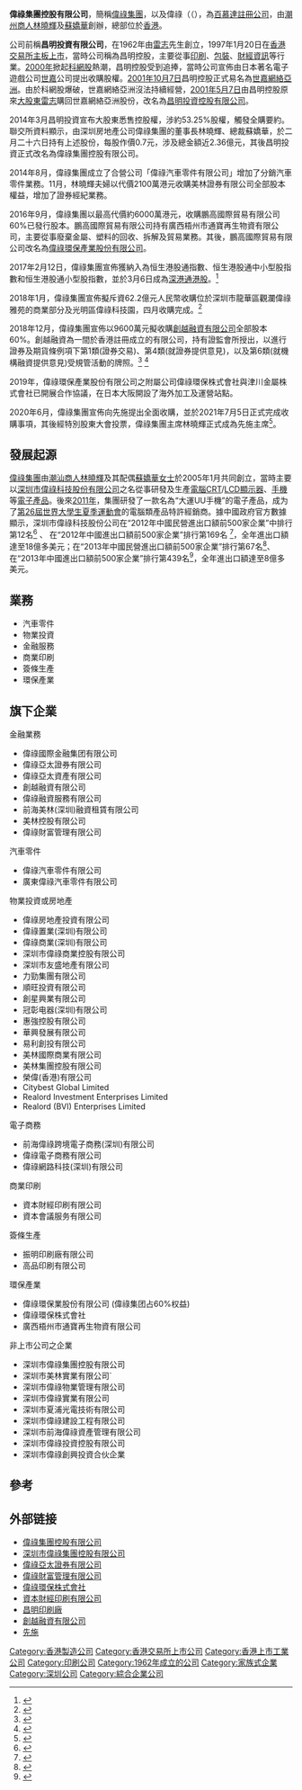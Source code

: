 {{advert|time=2019-02-04T09:20:22+00:00}}
{{coi|time=2019-02-04T09:20:22+00:00}}
{{Infobox company 
| company_name  = 偉祿集團控股有限公司
| company_name_en  = Realord Group Holdings Limited
| logo = [[File:Realord.png|180px]]
| type = [[上市公司|上市公司]]
| traded_as    = {{hkex|1196}}
| foundation = 2005年
| founder = [[林曉輝|林曉輝]]、[[蘇嬌華|蘇嬌華]]
| location = [[香港|香港]][[中環|中環]][[康樂廣場|康樂廣場]]1號[[怡和大廈|怡和大廈]]24樓2403-10室
| key_people = [[林曉輝|林曉輝]]、[[蘇嬌華|蘇嬌華]]、[[林曉東|林曉東]]
| industry = 綜合企業
| products = 
| revenue = 
| operating_income = 
| net_income = 
| num_employees = 
| parent = 
| subsid = [[偉祿亞太證券有限公司|偉祿亞太證券有限公司]]、[[偉祿汽車零件有限公司|偉祿汽車零件有限公司]]、[[偉祿環保株式會社|偉祿環保株式會社]]
| homepage = http://www.realord.com.hk|http{{dead link|date=2017年11月 |bot=InternetArchiveBot |fix-attempted=yes }}://www.realord.com.hk
| slogan   = 創新發展 追求卓越 
| footnotes =
}}

'''偉祿集團控股有限公司'''，簡稱[[偉祿集團控股|偉祿集團]]，以及偉祿（'''{{lang-en|Realord Group Holdings Limited}}'''（{{Hkex|1196}}），為[[百慕達|百慕達]][[註冊|註冊]][[公司|公司]]，由[[潮州|潮州]][[商人|商人]][[林曉輝|林曉輝]]及[[蘇嬌華|蘇嬌華]]創辦，總部位於[[香港|香港]]。

公司前稱'''昌明投資有限公司'''，在1962年由[[雷志|雷志]]先生創立，1997年1月20日在[[香港交易所|香港交易所]][[主板|主板]][[上市|上市]]，當時公司稱為昌明控股，主要從事[[印刷|印刷]]、[[包裝|包裝]]、[[財經資訊|財經資訊]]等行業。[[2000年|2000年]]掀起[[科網股|科網股]]熱潮，昌明控股受到追捧，當時公司宣佈由日本著名電子遊戲公司[[世嘉|世嘉]]公司提出收購股權。[[2001年|2001年]][[10月7日|10月7日]]昌明控股正式易名為[[世嘉網絡亞洲|世嘉網絡亞洲]]。由於科網股爆破，世嘉網絡亞洲沒法持續經營，[[2001年|2001年]][[5月7日|5月7日]]由昌明控股原來[[大股東|大股東]][[雷志|雷志]]購回世嘉網絡亞洲股份，改名為[[昌明投資控股有限公司|昌明投資控股有限公司]]。

2014年3月昌明投資宣布大股東悉售控股權，涉約53.25%股權，觸發全購要約。聯交所資料顯示，由深圳房地產公司偉祿集團的董事長林曉輝、總裁蘇嬌華，於二月二十六日持有上述股份，每股作價0.7元，涉及總金額近2.36億元，其後昌明投資正式改名為偉祿集團控股有限公司。

2014年8月，偉祿集團成立了合營公司「偉祿汽車零件有限公司」增加了分銷汽車零件業務。11月，林曉輝夫婦以代價2100萬港元收購美林證券有限公司全部股本權益，增加了證券經紀業務。

2016年9月，偉祿集團以最高代價約6000萬港元，收購鵬高國際貿易有限公司60%已發行股本。鵬高國際貿易有限公司持有廣西梧州市通寶再生物資有限公司，主要從事廢棄金屬、塑料的回收、拆解及貿易業務。其後，鵬高國際貿易有限公司改名為[[偉祿環保產業股份有限公司|偉祿環保產業股份有限公司]]。

2017年2月12日，偉祿集團宣佈獲納入為恒生港股通指數、恒生港股通中小型股指數和恒生港股通小型股指數，並於3月6日成為[[深港通|深港通]][[港股|港股]]。<ref>{{Cite web |url=http://www.realord.com.hk/zh-hant/news_and_media/press_release/27/ |title=偉祿獲納入恒生港股通指數 |accessdate=2019-01-09 |archive-date=2019-08-11 |archive-url=https://web.archive.org/web/20190811010446/http://www.realord.com.hk/zh-hant/news_and_media/press_release/27/ |dead-url=no }}</ref>

2018年1月，偉祿集團宣佈擬斥資62.2億元人民幣收購位於深圳市龍華區觀瀾偉祿雅苑的商業部分及光明區偉祿科技園，四月收購完成。<ref>{{Cite web |url=http://www.capitalfp.com.hk/pdf/CFP2018/0322/REALORD%20CIR%20(B)%20(180323)/C1196_180323_CIR.PDF |title=有關收購 REALORD VENTURES LIMITED及MANUREEN VENTURES LIMITED 全部股本權益之非常重大收購事項及關連交易 |accessdate=2019-01-09 |archive-date=2019-01-09 |archive-url=https://web.archive.org/web/20190109204928/http://www.capitalfp.com.hk/pdf/CFP2018/0322/REALORD%20CIR%20(B)%20(180323)/C1196_180323_CIR.PDF |dead-url=no }}</ref>

2018年12月，偉祿集團宣佈以9600萬元擬收購[[皇冠環球集團|創越融資有限公司]]全部股本60%。創越融資為一間於香港註冊成立的有限公司，持有證監會所授出，以進行證券及期貨條例項下第1類(證券交易)、第4類(就證券提供意見)，以及第6類(就機構融資提供意見)受規管活動的牌照。<ref>{{Cite web |url=http://www.capitalfp.com.hk/pdf/CFP2018/1227/64872%20REALORD%20GROUP/C1196.PDF |title=有關收購目標公司全部已發行股本之60%之須予披露及關連交易通告 |accessdate=2019-01-09 |archive-date=2019-01-09 |archive-url=https://web.archive.org/web/20190109112706/http://www.capitalfp.com.hk/pdf/CFP2018/1227/64872%20REALORD%20GROUP/C1196.PDF |dead-url=no }}</ref> <ref>{{Cite web |url=http://www.optima-capital.hk/template?series=209 |title=創越融資有限公司-關於我們 |accessdate=2019-01-10 |archive-date=2020-08-11 |archive-url=https://web.archive.org/web/20200811130658/http://optima-capital.hk/template?series=209 |dead-url=no }}</ref>

2019年，偉祿環保產業股份有限公司之附屬公司偉祿環保株式會社與津川金屬株式會社已開展合作協議，在日本大阪開設了海外加工及運營站點。

2020年6月，偉祿集團宣佈向先施提出全面收購，並於2021年7月5日正式完成收購事項，其後經特別股東大會投票，偉祿集團主席林曉輝正式成為先施主席<ref>{{Cite web |url=https://www1.hkexnews.hk/listedco/listconews/sehk/2021/0705/2021070502285_c.pdf |title=於二零二一年七月五日舉行之股東大會之投票結果 |access-date=2021-08-02 |archive-date=2021-07-21 |archive-url=https://web.archive.org/web/20210721032746/https://www1.hkexnews.hk/listedco/listconews/sehk/2021/0705/2021070502285_c.pdf }}</ref>。

==發展起源==
[[偉祿集團|偉祿集團]]由[[潮汕|潮汕]][[商人|商人]][[林曉輝|林曉輝]]及其配偶[[蘇嬌華|蘇嬌華]][[女士|女士]]於2005年1月共同創立，當時主要以[[深圳市偉祿科技股份有限公司|深圳市偉祿科技股份有限公司]]之名從事研發及生產[[電腦|電腦]][[CRT|CRT]]/[[LCD|LCD]][[顯示器|顯示器]]、[[手機|手機]]等[[電子產品|電子產品]]。後來[[2011年|2011年]]，集團研發了一款名為“大運UU手機”的電子產品，成为了[[2011年世界大學生夏季運動會|第26屆世界大學生夏季運動會]]的電腦類產品特許經銷商。據中國政府官方數據顯示，深圳市偉祿科技股份公司在“2012年中國民營進出口額前500家企業”中排行第12名<ref>{{Cite web |url=http://tjxh.mofcom.gov.cn/article/n/201306/20130600174124.shtml |title=中華人民共和國商務部中國對外經濟貿易統計學會《2012年中國民營進出口額前500家企業排名》 |access-date=2017-04-06 |archive-date=2020-02-01 |archive-url=https://web.archive.org/web/20200201135936/http://tjxh.mofcom.gov.cn/article/n/201306/20130600174124.shtml }}</ref> 、 在“2012年中國進出口額前500家企業”排行第169名 <ref>{{Cite web |url=http://tjxh.mofcom.gov.cn/article/n/201306/20130600167637.shtml |title=中華人民共和國商務部中國對外經濟貿易統計學會《2012年中國進出口額前500家企業排名》 |access-date=2017-04-06 |archive-date=2020-02-01 |archive-url=https://web.archive.org/web/20200201135931/http://tjxh.mofcom.gov.cn/article/n/201306/20130600167637.shtml }}</ref>，全年進出口額達至18億多美元；在“2013年中國民營進出口額前500家企業”排行第67名<ref>{{Cite web |url=http://images.mofcom.gov.cn/tjxh/201412/20141209100910722.xls |title=中華人民共和國商務部中國對外經濟貿易統計學會《2013年中國民營進出口額前500家企業排名》 |accessdate=2017-04-06 |archive-date=2020-11-28 |archive-url=https://web.archive.org/web/20201128083254/http://images.mofcom.gov.cn/tjxh/201412/20141209100910722.xls |dead-url=no }}</ref>、在“2013年中國進出口額前500家企業”排行第439名<ref>{{Cite web |url=http://images.mofcom.gov.cn/tjxh/201412/20141209100946843.xls |title=中華人民共和國商務部中國對外經濟貿易統計學會《2013年中國進出口額前500家企業排名》 |accessdate=2017-04-06 |archive-date=2020-11-28 |archive-url=https://web.archive.org/web/20201128163409/http://images.mofcom.gov.cn/tjxh/201412/20141209100946843.xls |dead-url=no }}</ref>，全年進出口額達至8億多美元。

==業務==
* 汽車零件
* 物業投資
* 金融服務
* 商業印刷
* 簽條生產
* 環保產業

==旗下企業==
金融業務
*偉祿國際金融集团有限公司
*偉祿亞太證券有限公司
*偉祿亞太資產有限公司
*創越融資有限公司
*偉祿融資服務有限公司
*前海美林(深圳)融資租賃有限公司
*美林控股有限公司
*偉祿財富管理有限公司

汽車零件
*偉祿汽車零件有限公司
*廣東偉祿汽車零件有限公司

物業投資或房地產
*偉祿房地產投資有限公司
*偉祿置業(深圳)有限公司
*偉祿商業(深圳)有限公司
*深圳市偉祿商業控股有限公司
*深圳市友盛地產有限公司
*力勁集團有限公司
*順旺投資有限公司
*創星興業有限公司
*冠彰电器(深圳)有限公司
*惠強控股有限公司
*華興發展有限公司
*易利創投有限公司
*美林國際商業有限公司
*美林集團控股有限公司
*榮偉(香港)有限公司
*Citybest Global Limited
*Realord Investment Enterprises Limited 
*Realord (BVI) Enterprises Limited 

電子商務
*前海偉祿跨境電子商務(深圳)有限公司
*偉祿電子商務有限公司
*偉祿網路科技(深圳)有限公司

商業印刷
*資本財經印刷有限公司
*資本會議服务有限公司

簽條生產
*振明印刷廠有限公司
*高品印刷有限公司

環保產業
*偉祿環保業股份有限公司 (偉祿集团占60%权益)
*偉祿環保株式會社
*廣西梧州市通寶再生物資有限公司

非上市公司之企業
*深圳市偉祿集團控股有限公司
*深圳市美林實業有限公司`
*深圳市偉祿物業管理有限公司
*深圳市偉祿實業有限公司
*深圳市夏浦光電技術有限公司
*深圳市偉祿建設工程有限公司
*深圳市前海偉祿資產管理有限公司
*深圳市偉祿投資控股有限公司
*深圳市偉祿創興投資合伙企業

==參考==
{{reflist}}

==外部链接==
*[http://www.realord.com.hk 偉祿集團控股有限公司]{{Wayback|url=http://www.realord.com.hk/ |date=20170625221940 }}
*[http://www.realord.com 深圳市偉祿集團控股有限公司] {{Wayback|url=http://www.realord.com/ |date=20201020192947 }}
*[https://www.realordapsec.com.hk 偉祿亞太證券有限公司]{{Wayback|url=https://www.realordapsec.com.hk/ |date=20210223124100 }}
*[https://realordwealth.com.hk/ 偉祿財富管理有限公司]{{Wayback|url=https://realordwealth.com.hk/ |date=20210223124100 }}
*[http://www.realord.co.jp 偉祿環保株式會社]{{Wayback|url=http://www.realord.co.jp/ |date=20210223124100 }}
*[http://www.capitalfp.com.hk 資本財經印刷有限公司] {{Wayback|url=http://www.capitalfp.com.hk/ |date=20200131003545 }}
*[https://web.archive.org/web/20170621002137/http://cheongming.com/ 昌明印刷廠]
*[http://www.optima-capital.hk/ 創越融資有限公司] {{Wayback|url=http://www.optima-capital.hk/ |date=20200811132834 }}
*[https://www.sincere.com.hk/department/ 先施] {{Wayback|url=https://www.sincere.com.hk/department/ |date=20210723091105 }}





[[Category:香港製造公司|Category:香港製造公司]]
[[Category:香港交易所上市公司|Category:香港交易所上市公司]]
[[Category:香港上市工業公司|Category:香港上市工業公司]]
[[Category:印刷公司|Category:印刷公司]]
[[Category:1962年成立的公司|Category:1962年成立的公司]]
[[Category:家族式企業|Category:家族式企業]]
[[Category:深圳公司|Category:深圳公司]]
[[Category:綜合企業公司|Category:綜合企業公司]]